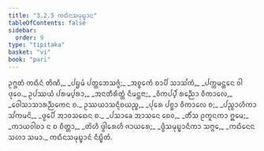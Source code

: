 ```yaml
---
title: "3.2.5 ᨠᨳᩥᨶᩈᨾᩩᨭ᩠ᨮᩣᨶ"
tableOfContents: false
sidebar:
  order: 9
type: "tipitaka"
basket: "vi"
book: "pari"
---
```



<DynamicBreadcrumb />

<Division number="262" book="pari">

<Paragraph number="1116" type="verses" book="pari">
ᩏᨻ᩠ᨽᨲᩴ ᨠᨳᩥᨶᩴ ᨲᩦᨱᩥ,_  
_ᨸᨮᨾᩴ ᨸᨲ᩠ᨲᨽᩮᩈᨩ᩠ᨩᩴ;_  
_ᩋᨧ᩠ᨧᩮᨠᩴ ᨧᩣᨸᩥ ᩈᩣᩈᩘᨠᩴ,_  
_ᨸᨠ᩠ᨠᨾᨶ᩠ᨲᩮᨶ ᩅᩤ ᨴᩩᩅᩮ._  

</Paragraph>

<Paragraph number="1117" type="verses" book="pari">
ᩏᨸᩔᨿᩴ ᨸᩁᨾ᩠ᨸᩁᩣ,_  
_ᩋᨶᨲᩥᩁᩥᨲ᩠ᨲᩴ ᨶᩥᨾᨶ᩠ᨲᨶᩣ;_  
_ᩅᩥᨠᨸ᩠ᨸᩴ ᩁᨬ᩠ᨬᩮᩣ ᩅᩥᨠᩣᩃᩮ,_  
_ᩅᩮᩤᩈᩣᩈᩣᩁᨬ᩠ᨬᨠᩮᨶ ᨧ._  

</Paragraph>

<Paragraph number="1118" type="verses" book="pari">
ᩏᩔᨿᩣᩈᨶ᩠ᨶᩥᨧᨿᨬ᩠ᨧ,_  
_ᨸᩩᩁᩮ ᨸᨧ᩠ᨨᩣ ᩅᩥᨠᩣᩃᩮ ᨧ;_  
_ᨸᨬ᩠ᨧᩣᩉᩥᨠᩣ ᩈᩘᨠᨾᨶᩦ,_  
_ᨴ᩠ᩅᩮᨸᩥ ᩋᩣᩅᩈᨳᩮᨶ ᨧ._  

</Paragraph>

<Paragraph number="1119" type="verses" book="pari">
_ᨸᩈᩣᨡᩮ ᩋᩣᩈᨶᩮ ᨧᩮᩅ,_  
_ᨲᩥᩴᩈ ᩑᨠᩪᨶᨠᩣ ᩍᨾᩮ;_  
_ᨠᩣᨿᩅᩤᨧᩣ ᨶ ᨧ ᨧᩥᨲ᩠ᨲᩣ,_  
_ᨲᩦᩉᩥ ᨴ᩠ᩅᩤᩁᩮᩉᩥ ᨩᩣᨿᩁᩮ;_  
_ᨴ᩠ᩅᩥᩈᨾᩩᨭ᩠ᨮᩣᨶᩥᨠᩣ ᩈᨻ᩠ᨻᩮ,_  
_ᨠᨳᩥᨶᩮᨶ ᩈᩉᩣ ᩈᨾᩣ._  


</Paragraph>
</Division>

<Paragraph number="1120" type="center" book="pari">
ᨠᨳᩥᨶᩈᨾᩩᨭ᩠ᨮᩣᨶᩴ ᨶᩥᨭ᩠ᨮᩥᨲᩴ.
</Paragraph>